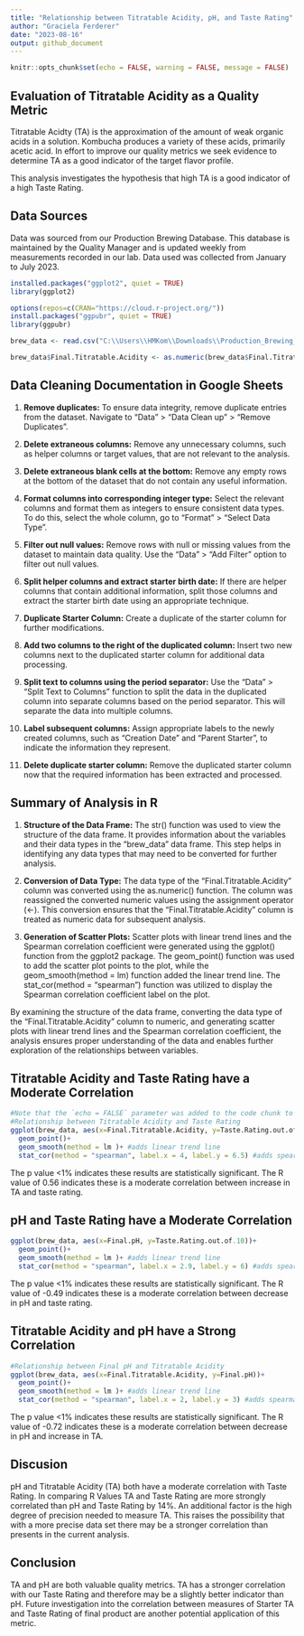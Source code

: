 ```yaml
---
title: "Relationship between Titratable Acidity, pH, and Taste Rating"
author: "Graciela Ferderer"
date: "2023-08-16"
output: github_document
---
```


```r
knitr::opts_chunk$set(echo = FALSE, warning = FALSE, message = FALSE)
```

## Evaluation of Titratable Acidity as a Quality Metric

Titratable Acidty (TA) is the approximation of the amount of weak organic acids in a solution. Kombucha produces a variety of these acids, primarily acetic acid. In effort to improve our quality metrics we seek evidence to determine TA as a good indicator of the target flavor profile. 

This analysis investigates the hypothesis that high TA is a good indicator of a high Taste Rating. 

## Data Sources

Data was sourced from our Production Brewing Database. This database is maintained by the Quality Manager and is updated weekly from measurements recorded in our lab. Data used was collected from January to July 2023.

```r

installed.packages("ggplot2", quiet = TRUE)
library(ggplot2)

options(repos=c(CRAN="https://cloud.r-project.org/"))
install.packages("ggpubr", quiet = TRUE)
library(ggpubr)

brew_data <- read.csv("C:\\Users\\HMKom\\Downloads\\Production_Brewing_Data - Cleaned Production Brewing Data.csv", header=TRUE, stringsAsFactors=FALSE) #loading brew_data

brew_data$Final.Titratable.Acidity <- as.numeric(brew_data$Final.Titratable.Acidity) #converting the data type of column Final.Titratable.Acidity

```
## Data Cleaning Documentation in Google Sheets

1. **Remove duplicates:** To ensure data integrity, remove duplicate entries from the dataset. Navigate to "Data" > "Data Clean up" > "Remove Duplicates".

2. **Delete extraneous columns:** Remove any unnecessary columns, such as helper columns or target values, that are not relevant to the analysis.

3. **Delete extraneous blank cells at the bottom:** Remove any empty rows at the bottom of the dataset that do not contain any useful information.

4. **Format columns into corresponding integer type:** Select the relevant columns and format them as integers to ensure consistent data types. To do this, select the whole column, go to "Format" > "Select Data Type".

5. **Filter out null values:** Remove rows with null or missing values from the dataset to maintain data quality. Use the "Data" > "Add Filter" option to filter out null values.

6. **Split helper columns and extract starter birth date:** If there are helper columns that contain additional information, split those columns and extract the starter birth date using an appropriate technique.

7. **Duplicate Starter Column:** Create a duplicate of the starter column for further modifications.

8. **Add two columns to the right of the duplicated column:** Insert two new columns next to the duplicated starter column for additional data processing.

9. **Split text to columns using the period separator:** Use the "Data" > "Split Text to Columns" function to split the data in the duplicated column into separate columns based on the period separator. This will separate the data into multiple columns.

10. **Label subsequent columns:** Assign appropriate labels to the newly created columns, such as "Creation Date" and "Parent Starter", to indicate the information they represent.

11. **Delete duplicate starter column:** Remove the duplicated starter column now that the required information has been extracted and processed.



## Summary of Analysis in R

1. **Structure of the Data Frame:** The str() function was used to view the structure of the data frame. It provides information about the variables and their data types in the "brew_data" data frame. This step helps in identifying any data types that may need to be converted for further analysis.

2. **Conversion of Data Type:** The data type of the "Final.Titratable.Acidity" column was converted using the as.numeric() function. The column was reassigned the converted numeric values using the assignment operator (<-). This conversion ensures that the "Final.Titratable.Acidity" column is treated as numeric data for subsequent analysis.

3. **Generation of Scatter Plots:** Scatter plots with linear trend lines and the Spearman correlation coefficient were generated using the ggplot() function from the ggplot2 package. The geom_point() function was used to add the scatter plot points to the plot, while the geom_smooth(method = lm) function added the linear trend line. The stat_cor(method = "spearman") function was utilized to display the Spearman correlation coefficient label on the plot.

By examining the structure of the data frame, converting the data type of the "Final.Titratable.Acidity" column to numeric, and generating scatter plots with linear trend lines and the Spearman correlation coefficient, the analysis ensures proper understanding of the data and enables further exploration of the relationships between variables.

## Titratable Acidity and Taste Rating have a Moderate Correlation
```r
#Note that the `echo = FALSE` parameter was added to the code chunk to prevent printing of the R code that generated the plot.
#Relationship between Titratable Acidity and Taste Rating
ggplot(brew_data, aes(x=Final.Titratable.Acidity, y=Taste.Rating.out.of.10))+
  geom_point()+
  geom_smooth(method = lm )+ #adds linear trend line
  stat_cor(method = "spearman", label.x = 4, label.y = 6.5) #adds spearman coefficient
```

The p value \<1% indicates these results are statistically significant. The R value of 0.56 indicates these is a moderate correlation between increase in TA and taste rating.

## pH and Taste Rating have a Moderate Correlation
```r
ggplot(brew_data, aes(x=Final.pH, y=Taste.Rating.out.of.10))+
  geom_point()+
  geom_smooth(method = lm )+ #adds linear trend line
  stat_cor(method = "spearman", label.x = 2.9, label.y = 6) #adds spearman coefficient
```

The p value \<1% indicates these results are statistically significant. The R value of -0.49 indicates these is a moderate correlation between decrease in pH and taste rating.

## Titratable Acidity and pH have a Strong Correlation
```r
#Relationship between Final pH and Titratable Acidity
ggplot(brew_data, aes(x=Final.Titratable.Acidity, y=Final.pH))+
  geom_point()+
  geom_smooth(method = lm )+ #adds linear trend line
  stat_cor(method = "spearman", label.x = 2, label.y = 3) #adds spearman coefficient
```

The p value \<1% indicates these results are statistically significant. The R value of -0.72 indicates these is a moderate correlation between decrease in pH and increase in TA.

## Discusion 

pH and Titratable Acidity (TA) both have a moderate correlation with Taste Rating. In comparing R Values TA and Taste Rating are more strongly correlated than pH and Taste Rating by 14%. An additional factor is the high degree of precision needed to measure TA. This raises the possibility that with a more precise data set there may be a stronger correlation than presents in the current analysis.

## Conclusion

TA and pH are both valuable quality metrics. TA has a stronger correlation with our Taste Rating and therefore may be a slightly better indicator than pH. Future investigation into the correlation between measures of Starter TA and Taste Rating of final product are another potential application of this metric.
